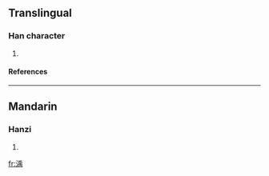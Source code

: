 ==Translingual==
===Han character===
{{Han char|rn=85|rad=水|as=09|sn=12|four=|canj=水竹中月 (EHLB)}}
# {{defn|Han|sort=水09}}
====References====
{{Han ref|kx=0634.120|dkj=17776|dj=1041.090|hdz=31681.070|uh=6E2A|ud=28202}}

----
==Mandarin==
===Hanzi===
{{cmn-hanzi|pin=[[dié]] ([[die2]]), [[qiè]] ([[qie4]]), [[rú]] ([[ru2]]), [[yì]] ([[yi4]]), [[zhá]] ([[zha2]])|wg=tieh<sup>2</sup>, ch'ieh<sup>4</sup>, ju<sup>2</sup>, i<sup>4</sup>, cha<sup>2</sup>}}
# {{defn|Mandarin}}

[[fr:渪]]